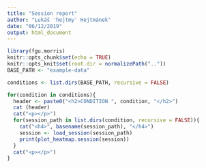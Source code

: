 ```yaml
---
title: "Session report"
author: "Lukáš 'hejtmy' Hejtmánek"
date: "06/12/2019"
output: html_document
---
```


```r
library(fgu.morris)
knitr::opts_chunk$set(echo = TRUE)
knitr::opts_knit$set(root.dir = normalizePath(".."))
BASE_PATH <- "example-data"
```

```r
conditions <- list.dirs(BASE_PATH, recursive = FALSE)
```

```r
for(condition in conditions){
  header <- paste0("<h2>CONDITION ", condition, "</h2>")
  cat (header)
  cat("<p></p>")
  for(session_path in list.dirs(condition, recursive = FALSE)){
    cat("<h4>", basename(session_path), "</h4>")
    session <- load_session(session_path)
    print(plot_heatmap.session(session))
  }
  cat("<p></p>")
}
```


```r

```